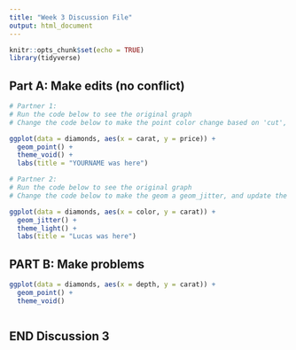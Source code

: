 ```yaml
---
title: "Week 3 Discussion File"
output: html_document
---
```


```r
knitr::opts_chunk$set(echo = TRUE)
library(tidyverse)
```

## Part A: Make edits (no conflict)

```r
# Partner 1: 
# Run the code below to see the original graph
# Change the code below to make the point color change based on 'cut', and update the theme to theme_bw(). Update the title to include your first name. 

ggplot(data = diamonds, aes(x = carat, y = price)) +
  geom_point() +
  theme_void() +
  labs(title = "YOURNAME was here")
```

```r
# Partner 2: 
# Run the code below to see the original graph
# Change the code below to make the geom a geom_jitter, and update the theme to theme_light. Update the title to include your first name. 

ggplot(data = diamonds, aes(x = color, y = carat)) +
  geom_jitter() +
  theme_light() +
  labs(title = "Lucas was here")
```

## PART B: Make problems

```r
ggplot(data = diamonds, aes(x = depth, y = carat)) +
  geom_point() +
  theme_void()
```

```r

```

## END Discussion 3
